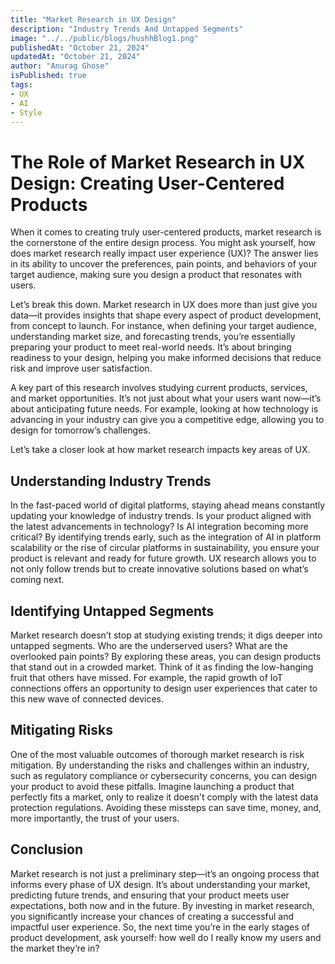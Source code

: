 ```yaml
---
title: "Market Research in UX Design"
description: "Industry Trends And Untapped Segments"
image: "../../public/blogs/hushhBlog1.png"
publishedAt: "October 21, 2024"
updatedAt: "October 21, 2024"
author: "Anurag Ghose"
isPublished: true
tags:
- UX
- AI
- Style
---
```


# The Role of Market Research in UX Design: Creating User-Centered Products
When it comes to creating truly user-centered products, market research is the cornerstone of the entire design process. You might ask yourself, how does market research really impact user experience (UX)? The answer lies in its ability to uncover the preferences, pain points, and behaviors of your target audience, making sure you design a product that resonates with users.

Let’s break this down. Market research in UX does more than just give you data—it provides insights that shape every aspect of product development, from concept to launch. For instance, when defining your target audience, understanding market size, and forecasting trends, you’re essentially preparing your product to meet real-world needs. It’s about bringing readiness to your design, helping you make informed decisions that reduce risk and improve user satisfaction.

A key part of this research involves studying current products, services, and market opportunities. It’s not just about what your users want now—it’s about anticipating future needs. For example, looking at how technology is advancing in your industry can give you a competitive edge, allowing you to design for tomorrow’s challenges.

Let’s take a closer look at how market research impacts key areas of UX.

## Understanding Industry Trends

In the fast-paced world of digital platforms, staying ahead means constantly updating your knowledge of industry trends. Is your product aligned with the latest advancements in technology? Is AI integration becoming more critical? By identifying trends early, such as the integration of AI in platform scalability or the rise of circular platforms in sustainability, you ensure your product is relevant and ready for future growth. UX research allows you to not only follow trends but to create innovative solutions based on what’s coming next.

## Identifying Untapped Segments

Market research doesn’t stop at studying existing trends; it digs deeper into untapped segments. Who are the underserved users? What are the overlooked pain points? By exploring these areas, you can design products that stand out in a crowded market. Think of it as finding the low-hanging fruit that others have missed. For example, the rapid growth of IoT connections offers an opportunity to design user experiences that cater to this new wave of connected devices.


## Mitigating Risks
One of the most valuable outcomes of thorough market research is risk mitigation. By understanding the risks and challenges within an industry, such as regulatory compliance or cybersecurity concerns, you can design your product to avoid these pitfalls. Imagine launching a product that perfectly fits a market, only to realize it doesn't comply with the latest data protection regulations. Avoiding these missteps can save time, money, and, more importantly, the trust of your users.


## Conclusion
Market research is not just a preliminary step—it’s an ongoing process that informs every phase of UX design. It’s about understanding your market, predicting future trends, and ensuring that your product meets user expectations, both now and in the future. By investing in market research, you significantly increase your chances of creating a successful and impactful user experience. So, the next time you’re in the early stages of product development, ask yourself: how well do I really know my users and the market they’re in?